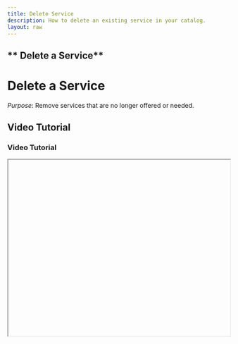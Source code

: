 ```yaml
---
title: Delete Service
description: How to delete an existing service in your catalog.
layout: raw
---
```



<div className="mdx-content">

## ** Delete a Service**

<h1 className="text-3xl font-bold text-gray-900 mb-4">Delete a Service</h1>  

*Purpose*: Remove services that are no longer offered or needed.

## Video Tutorial

<h3 className="text-xl font-medium text-gray-800 mb-2">Video Tutorial</h3>

<iframe
  width="100%"
  height="400"
  title="Delete service tutorial"
  allowFullScreen
  className="rounded-lg"
/>

---

## Steps:

<h2 className="text-2xl font-semibold text-gray-800 mt-8 mb-4">Step-by-step Instructions</h2>

❶ **Inside the Catalog > Services page, find the service you want to delete**  

❷ **Click on the three-dot menu beside the service and choose "Delete"**  
- Alternatively, open the service’s detail view and access the **three-dot menu** from the top of that panel.

❸ **A pop-up dialog will appear asking for deletion confirmation**

❹ **Click "Confirm" to permanently delete the service**

❺ **A success message will confirm the deletion**

---

**Tip**: Make sure you no longer need the service, as this action cannot be undone.

<div className="space-y-4 mt-6">

<div className="my-10 border-t border-gray-200" />

## More questions about this

<h3 className="text-xl font-semibold text-black mb-4 mt-10"> More questions about this?</h3>
</div>
<div className="space-y-4 mt-6">
  <details className="bg-white rounded-md p-4 border border-gray-300">
  <summary
    className="font-medium text-base text-gray-900"
    style={{
      backgroundColor: 'transparent',
      outline: 'none',
      cursor: 'pointer',
      userSelect: 'none',
      listStyle: 'none',
    }}
  >Can I undo a deleted service?</summary>
   <p className="mt-2 text-sm text-gray-700">
      No, once deleted, a service cannot be recovered. You would need to recreate it manually.
    </p>
  </details>

  <details className="bg-white rounded-md p-4 border border-gray-300">
  <summary
    className="font-medium text-base text-gray-900"
    style={{
      backgroundColor: 'transparent',
      outline: 'none',
      cursor: 'pointer',
      userSelect: 'none',
      listStyle: 'none',
    }}
  >Will deleting a service affect my reports?</summary>
    <p className="mt-2 text-sm text-gray-700">
      No, historical data will remain intact for reports, even if a service is deleted.
    </p>
  </details>
</div>
</div>

---

<div className="space-y-4 mt-6">

<div className="my-10 border-t border-gray-200" />

<div className="mdx-content mt-10">

Was this article helpful?

<div style={{ display: 'flex', gap: '1rem' }}>
  <button style={{ padding: '0.5rem', borderRadius: '9999px', backgroundColor: '#f0f0f0' }}>
    👍
  </button>
  <button style={{ padding: '0.5rem', borderRadius: '9999px', backgroundColor: '#f0f0f0' }}>
    👎
  </button>
</div>
</div>

---
</div>
